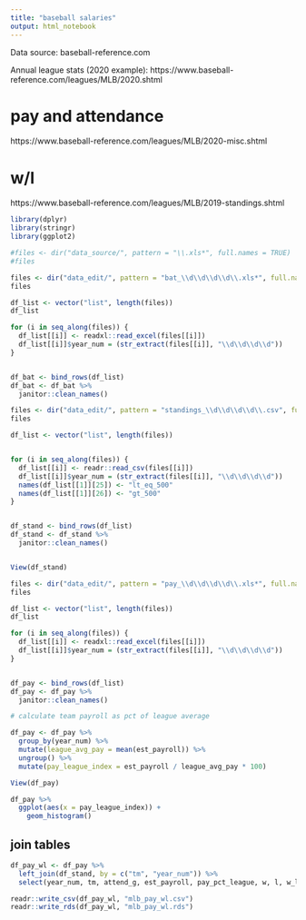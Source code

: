 ```yaml
---
title: "baseball salaries"
output: html_notebook
---
```


Data source: baseball-reference.com

Annual league stats (2020 example):
https://www.baseball-reference.com/leagues/MLB/2020.shtml

# pay and attendance
https://www.baseball-reference.com/leagues/MLB/2020-misc.shtml

# w/l
https://www.baseball-reference.com/leagues/MLB/2019-standings.shtml

```r

library(dplyr)
library(stringr)
library(ggplot2)
```


```r

#files <- dir("data_source/", pattern = "\\.xls*", full.names = TRUE)
#files

files <- dir("data_edit/", pattern = "bat_\\d\\d\\d\\d\\.xls*", full.names = TRUE)
files

df_list <- vector("list", length(files))
df_list

for (i in seq_along(files)) {
  df_list[[i]] <- readxl::read_excel(files[[i]])
  df_list[[i]]$year_num = (str_extract(files[[i]], "\\d\\d\\d\\d"))
}


df_bat <- bind_rows(df_list)
df_bat <- df_bat %>% 
  janitor::clean_names()


```

```r


files <- dir("data_edit/", pattern = "standings_\\d\\d\\d\\d\\.csv", full.names = TRUE)
files

df_list <- vector("list", length(files))


for (i in seq_along(files)) {
  df_list[[i]] <- readr::read_csv(files[[i]])
  df_list[[i]]$year_num = (str_extract(files[[i]], "\\d\\d\\d\\d"))
  names(df_list[[1]][25]) <- "lt_eq_500"
  names(df_list[[1]][26]) <- "gt_500"
}


df_stand <- bind_rows(df_list)
df_stand <- df_stand %>% 
  janitor::clean_names()


View(df_stand)

```


```r

files <- dir("data_edit/", pattern = "pay_\\d\\d\\d\\d\\.xls*", full.names = TRUE)
files

df_list <- vector("list", length(files))
df_list

for (i in seq_along(files)) {
  df_list[[i]] <- readxl::read_excel(files[[i]])
  df_list[[i]]$year_num = (str_extract(files[[i]], "\\d\\d\\d\\d"))
}


df_pay <- bind_rows(df_list)
df_pay <- df_pay %>% 
  janitor::clean_names()

# calculate team payroll as pct of league average

df_pay <- df_pay %>% 
  group_by(year_num) %>% 
  mutate(league_avg_pay = mean(est_payroll)) %>% 
  ungroup() %>% 
  mutate(pay_league_index = est_payroll / league_avg_pay * 100)

View(df_pay)

df_pay %>% 
  ggplot(aes(x = pay_league_index)) +
    geom_histogram()

```


## join tables

```r

df_pay_wl <- df_pay %>% 
  left_join(df_stand, by = c("tm", "year_num")) %>% 
  select(year_num, tm, attend_g, est_payroll, pay_pct_league, w, l, w_l_percent)

readr::write_csv(df_pay_wl, "mlb_pay_wl.csv")
readr::write_rds(df_pay_wl, "mlb_pay_wl.rds")

```

